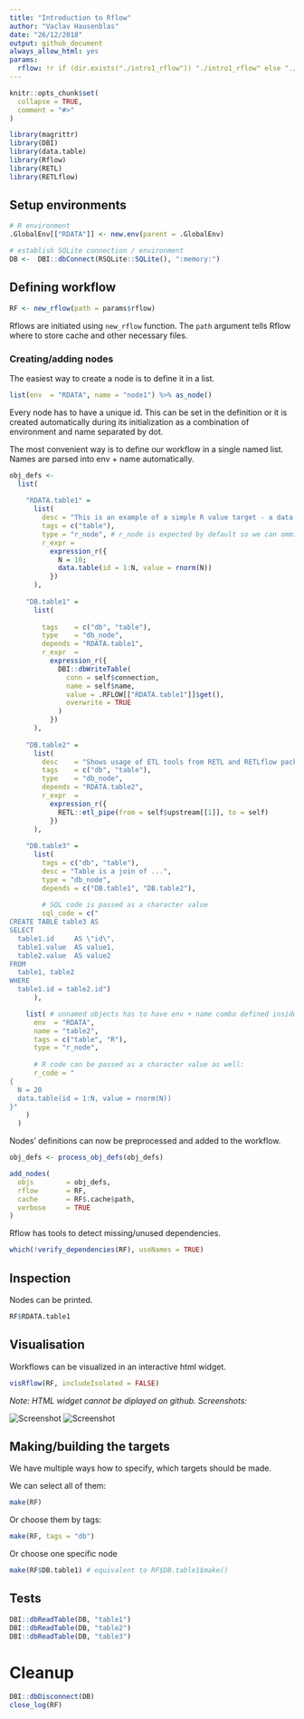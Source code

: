 ```yaml
---
title: "Introduction to Rflow"
author: "Vaclav Hausenblas"
date: "26/12/2018"
output: github_document
always_allow_html: yes
params:
  rflow: !r if (dir.exists("./intro1_rflow")) "./intro1_rflow" else "./examples/intro1/intro1_rflow"
---
```


```r
knitr::opts_chunk$set(
  collapse = TRUE,
  comment = "#>"
)
```



```r
library(magrittr)
library(DBI)
library(data.table)
library(Rflow)
library(RETL)
library(RETLflow)
```


## Setup environments

```r
# R environment
.GlobalEnv[["RDATA"]] <- new.env(parent = .GlobalEnv)

# establish SQLite connection / environment
DB <-  DBI::dbConnect(RSQLite::SQLite(), ":memory:")
```


## Defining workflow

```r
RF <- new_rflow(path = params$rflow)
```

Rflows are initiated using `new_rflow` function. The `path` argument tells Rflow where to store cache and other necessary files. 

### Creating/adding nodes

The easiest way to create a node is to define it in a list.

```r
list(env  = "RDATA", name = "node1") %>% as_node()
```

Every node has to have a unique id. This can be set in the definition or it is created automatically during its initialization as a combination of environment and name separated by dot.

The most convenient way is to define our workflow in a single named list. Names are parsed into env + name automatically.

```r
obj_defs <- 
  list(
    
    "RDATA.table1" =
      list(
        desc = "This is an example of a simple R value target - a data.table with one key and one column of random values",
        tags = c("table"),
        type = "r_node", # r_node is expected by default so we can ommit that when defining R nodes
        r_expr =
          expression_r({
            N = 10; 
            data.table(id = 1:N, value = rnorm(N))
          })
      ), 
    
    "DB.table1" = 
      list(
        
        tags    = c("db", "table"),
        type    = "db_node",
        depends = "RDATA.table1",
        r_expr  = 
          expression_r({
            DBI::dbWriteTable(
              conn = self$connection, 
              name = self$name, 
              value = .RFLOW[["RDATA.table1"]]$get(), 
              overwrite = TRUE
            )
          })
      ), 
    
    "DB.table2" = 
      list(
        desc    = "Shows usage of ETL tools from RETL and RETLflow packages",
        tags    = c("db", "table"),
        type    = "db_node",
        depends = "RDATA.table2",
        r_expr  = 
          expression_r({
            RETL::etl_pipe(from = self$upstream[[1]], to = self)
          })
      ), 
    
    "DB.table3" = 
      list(
        tags = c("db", "table"),
        desc = "Table is a join of ...",
        type = "db_node",
        depends = c("DB.table1", "DB.table2"),
        
        # SQL code is passed as a character value
        sql_code = c("
CREATE TABLE table3 AS
SELECT
  table1.id     AS \"id\",
  table1.value  AS value1,
  table2.value  AS value2
FROM 
  table1, table2
WHERE 
  table1.id = table2.id")
      ),

    list( # unnamed objects has to have env + name combo defined inside
      env  = "RDATA",
      name = "table2",
      tags = c("table", "R"),
      type = "r_node",
      
      # R code can be passed as a character value as well:
      r_code = "
{
  N = 20
  data.table(id = 1:N, value = rnorm(N))
}"
    )
  )
```

Nodes' definitions can now be preprocessed and added to the workflow.

```r
obj_defs <- process_obj_defs(obj_defs)

add_nodes(
  objs        = obj_defs,
  rflow       = RF,
  cache       = RF$.cache$path,
  verbose     = TRUE
)

```


Rflow has tools to detect missing/unused dependencies.

```r
which(!verify_dependencies(RF), useNames = TRUE)
```


## Inspection

Nodes can be printed.

```r
RF$RDATA.table1
```


## Visualisation

Workflows can be visualized in an interactive html widget.

```r
visRflow(RF, includeIsolated = FALSE)
```

*Note: HTML widget cannot be diplayed on github. Screenshots:*

![Screenshot](Screenshot_1.png "Screenshot 1")
![Screenshot](Screenshot_2.png "Screenshot 1")

## Making/building the targets


We have multiple ways how to specify, which targets should be made. 


We can select all of them: 

```r
make(RF)
```


Or choose them by tags:

```r
make(RF, tags = "db")
```


Or choose one specific node

```r
make(RF$DB.table1) # equivalent to RF$DB.table1$make()
```


## Tests

```r
DBI::dbReadTable(DB, "table1")
DBI::dbReadTable(DB, "table2")
DBI::dbReadTable(DB, "table3")
```



# Cleanup

```r
DBI::dbDisconnect(DB)
close_log(RF)
```

